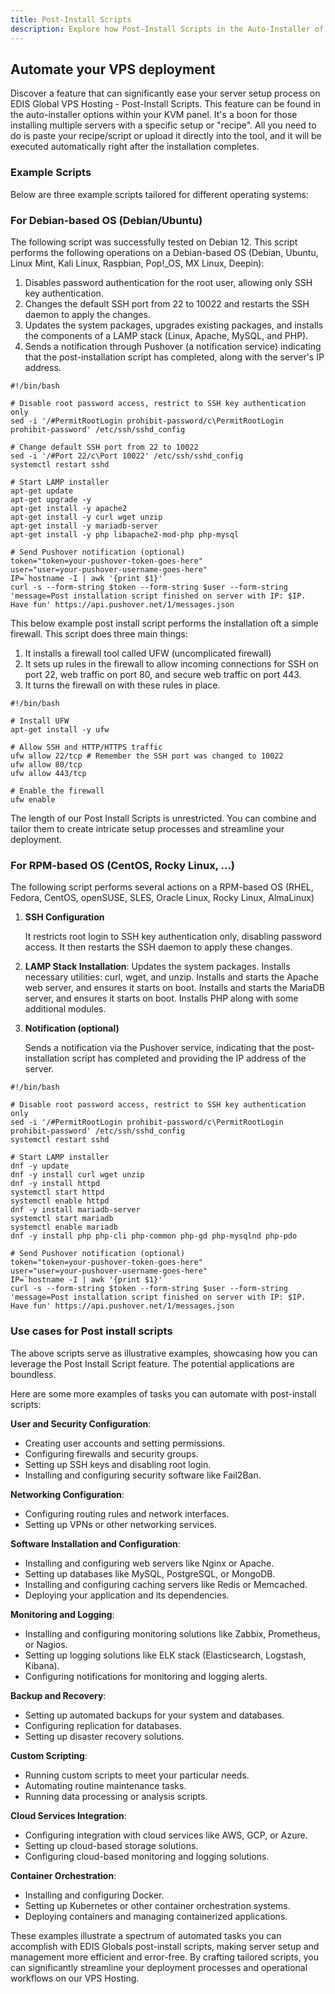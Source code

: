 ```yaml
---
title: Post-Install Scripts
description: Explore how Post-Install Scripts in the Auto-Installer of EDIS VPS Hosting can streamline your server setup. Paste or upload your script, and it will run automatically post-installation.
---
```


## Automate your VPS deployment

Discover a feature that can significantly ease your server setup process on EDIS Global VPS Hosting - Post-Install Scripts. This feature can be found in the auto-installer options within your KVM panel. It's a boon for those installing multiple servers with a specific setup or "recipe". All you need to do is paste your recipe/script or upload it directly into the tool, and it will be executed automatically right after the installation completes.

### Example Scripts

Below are three example scripts tailored for different operating systems:

### **For Debian-based OS (Debian/Ubuntu)**

The following script was successfully tested on Debian 12.&#x20;
This script performs the following operations on a Debian-based OS (Debian, Ubuntu, Linux Mint, Kali Linux, Raspbian, Pop!\_OS, MX Linux, Deepin):&#x20;

1. Disables password authentication for the root user, allowing only SSH key authentication.
2. Changes the default SSH port from 22 to 10022 and restarts the SSH daemon to apply the changes.
3. Updates the system packages, upgrades existing packages, and installs the components of a LAMP stack (Linux, Apache, MySQL, and PHP).
4. Sends a notification through Pushover (a notification service) indicating that the post-installation script has completed, along with the server's IP address.

```shell
#!/bin/bash

# Disable root password access, restrict to SSH key authentication only
sed -i '/#PermitRootLogin prohibit-password/c\PermitRootLogin prohibit-password' /etc/ssh/sshd_config

# Change default SSH port from 22 to 10022
sed -i '/#Port 22/c\Port 10022' /etc/ssh/sshd_config
systemctl restart sshd

# Start LAMP installer
apt-get update
apt-get upgrade -y
apt-get install -y apache2
apt-get install -y curl wget unzip
apt-get install -y mariadb-server
apt-get install -y php libapache2-mod-php php-mysql

# Send Pushover notification (optional)
token="token=your-pushover-token-goes-here"
user="user=your-pushover-username-goes-here"
IP=`hostname -I | awk '{print $1}'`
curl -s --form-string $token --form-string $user --form-string 'message=Post installation script finished on server with IP: $IP. Have fun' https://api.pushover.net/1/messages.json
```

This below example post install script performs the installation oft a simple firewall.
This script does three main things:

1. It installs a firewall tool called UFW (uncomplicated firewall)
2. It sets up rules in the firewall to allow incoming connections for SSH on port 22, web traffic on port 80, and secure web traffic on port 443.
3. It turns the firewall on with these rules in place.

```shell
#!/bin/bash

# Install UFW
apt-get install -y ufw

# Allow SSH and HTTP/HTTPS traffic
ufw allow 22/tcp # Remember the SSH port was changed to 10022
ufw allow 80/tcp
ufw allow 443/tcp

# Enable the firewall
ufw enable

```

The length of our Post Install Scripts is unrestricted. You can combine and tailor them to create intricate setup processes and streamline your deployment.

###

### **For RPM-based OS (CentOS, Rocky Linux, ...)**

The following script performs several actions on a RPM-based OS (RHEL, Fedora, CentOS, openSUSE, SLES, Oracle Linux, Rocky Linux, AlmaLinux)

1. **SSH Configuration**

   It restricts root login to SSH key authentication only, disabling password access. It then restarts the SSH daemon to apply these changes.

2. **LAMP Stack Installation**:
   Updates the system packages.
   Installs necessary utilities: curl, wget, and unzip.
   Installs and starts the Apache web server, and ensures it starts on boot.
   Installs and starts the MariaDB server, and ensures it starts on boot.
   Installs PHP along with some additional modules.
3. **Notification (optional)**

   Sends a notification via the Pushover service, indicating that the post-installation script has completed and providing the IP address of the server.

```shell
#!/bin/bash

# Disable root password access, restrict to SSH key authentication only
sed -i '/#PermitRootLogin prohibit-password/c\PermitRootLogin prohibit-password' /etc/ssh/sshd_config
systemctl restart sshd

# Start LAMP installer
dnf -y update
dnf -y install curl wget unzip
dnf -y install httpd
systemctl start httpd
systemctl enable httpd
dnf -y install mariadb-server
systemctl start mariadb
systemctl enable mariadb
dnf -y install php php-cli php-common php-gd php-mysqlnd php-pdo

# Send Pushover notification (optional)
token="token=your-pushover-token-goes-here"
user="user=your-pushover-username-goes-here"
IP=`hostname -I | awk '{print $1}'`
curl -s --form-string $token --form-string $user --form-string 'message=Post installation script finished on server with IP: $IP. Have fun' https://api.pushover.net/1/messages.json
```

### Use cases for Post install scripts

The above scripts serve as illustrative examples, showcasing how you can leverage the Post Install Script feature. The potential applications are boundless.

Here are some more examples of tasks you can automate with post-install scripts:

**User and Security Configuration**:

- Creating user accounts and setting permissions.
- Configuring firewalls and security groups.
- Setting up SSH keys and disabling root login.
- Installing and configuring security software like Fail2Ban.

**Networking Configuration**:

- Configuring routing rules and network interfaces.
- Setting up VPNs or other networking services.

**Software Installation and Configuration**:

- Installing and configuring web servers like Nginx or Apache.
- Setting up databases like MySQL, PostgreSQL, or MongoDB.
- Installing and configuring caching servers like Redis or Memcached.
- Deploying your application and its dependencies.

**Monitoring and Logging**:

- Installing and configuring monitoring solutions like Zabbix, Prometheus, or Nagios.
- Setting up logging solutions like ELK stack (Elasticsearch, Logstash, Kibana).
- Configuring notifications for monitoring and logging alerts.

**Backup and Recovery**:

- Setting up automated backups for your system and databases.
- Configuring replication for databases.
- Setting up disaster recovery solutions.

**Custom Scripting**:

- Running custom scripts to meet your particular needs.
- Automating routine maintenance tasks.
- Running data processing or analysis scripts.

**Cloud Services Integration**:

- Configuring integration with cloud services like AWS, GCP, or Azure.
- Setting up cloud-based storage solutions.
- Configuring cloud-based monitoring and logging solutions.

**Container Orchestration**:

- Installing and configuring Docker.
- Setting up Kubernetes or other container orchestration systems.
- Deploying containers and managing containerized applications.

These examples illustrate a spectrum of automated tasks you can accomplish with EDIS Globals post-install scripts, making server setup and management more efficient and error-free. By crafting tailored scripts, you can significantly streamline your deployment processes and operational workflows on our VPS Hosting.
